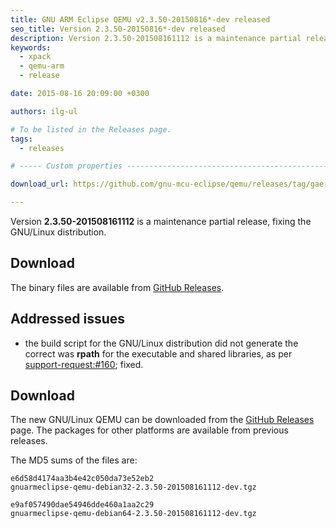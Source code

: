 ```yaml
---
title: GNU ARM Eclipse QEMU v2.3.50-20150816*-dev released
seo_title: Version 2.3.50-20150816*-dev released
description: Version 2.3.50-201508161112 is a maintenance partial release of GNU ARM Eclipse QEMU.
keywords:
  - xpack
  - qemu-arm
  - release

date: 2015-08-16 20:09:00 +0300

authors: ilg-ul

# To be listed in the Releases page.
tags:
  - releases

# ----- Custom properties -----------------------------------------------------

download_url: https://github.com/gnu-mcu-eclipse/qemu/releases/tag/gae-2.3.50-20150816/

---
```



Version **2.3.50-201508161112** is a maintenance partial release, fixing the GNU/Linux distribution.

<!-- truncate -->

<PageMetadata title={frontMatter.seo_title} />

## Download

The binary files are available from <a href={frontMatter.download_url}>GitHub Releases</a>.

## Addressed issues

* the build script for the GNU/Linux distribution did not generate the correct was **rpath** for the executable and shared libraries, as per [support-request:#160](https://sourceforge.net/p/gnuarmeclipse/support-requests/160/); fixed.

## Download

The new GNU/Linux QEMU can be downloaded from the <a href={frontMatter.download_url}>GitHub Releases</a> page. The packages for other platforms are available from previous releases.

The MD5 sums of the files are:

	e6d58d4174aa3b4e42c050da73e52eb2
	gnuarmeclipse-qemu-debian32-2.3.50-201508161112-dev.tgz

	e9af057490dae54946dde460a1aa2c29
	gnuarmeclipse-qemu-debian64-2.3.50-201508161112-dev.tgz
